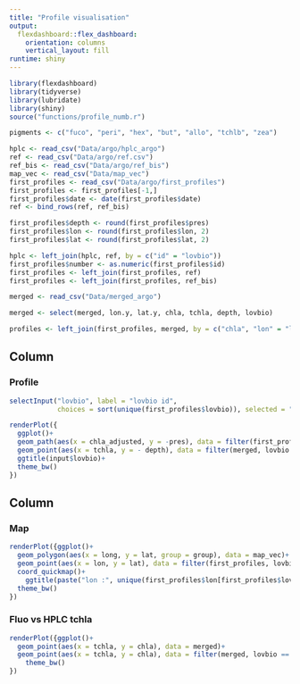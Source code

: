 ```yaml
---
title: "Profile visualisation"
output: 
  flexdashboard::flex_dashboard:
    orientation: columns
    vertical_layout: fill
runtime: shiny
---
```


```r
library(flexdashboard)
library(tidyverse)
library(lubridate)
library(shiny)
source("functions/profile_numb.r")

pigments <- c("fuco", "peri", "hex", "but", "allo", "tchlb", "zea")

hplc <- read_csv("Data/argo/hplc_argo")
ref <- read_csv("Data/argo/ref.csv")
ref_bis <- read_csv("Data/argo/ref_bis")
map_vec <- read_csv("Data/map_vec")
first_profiles <- read_csv("Data/argo/first_profiles")
first_profiles <- first_profiles[-1,]
first_profiles$date <- date(first_profiles$date)
ref <- bind_rows(ref, ref_bis)

first_profiles$depth <- round(first_profiles$pres)
first_profiles$lon <- round(first_profiles$lon, 2)
first_profiles$lat <- round(first_profiles$lat, 2)

hplc <- left_join(hplc, ref, by = c("id" = "lovbio"))
first_profiles$number <- as.numeric(first_profiles$id)
first_profiles <- left_join(first_profiles, ref)
first_profiles <- left_join(first_profiles, ref_bis)

merged <- read_csv("Data/merged_argo")

merged <- select(merged, lon.y, lat.y, chla, tchla, depth, lovbio)

profiles <- left_join(first_profiles, merged, by = c("chla", "lon" = "lon.y", "lat" = "lat.y", "depth"))
```


Column {data-width=400}
-----------------------------------------------------------------------

### Profile

```r
selectInput("lovbio", label = "lovbio id",
            choices = sort(unique(first_profiles$lovbio)), selected = "lovbio012b")

renderPlot({
  ggplot()+
  geom_path(aes(x = chla_adjusted, y = -pres), data = filter(first_profiles, lovbio == input$lovbio), colour = "limegreen", size = 1.1)+
  geom_point(aes(x = tchla, y = - depth), data = filter(merged, lovbio == input$lovbio), colour = "Red")+
  ggtitle(input$lovbio)+
  theme_bw()
})
```

Column {data-width=350}
-----------------------------------------------------------------------

### Map

```r

renderPlot({ggplot()+
  geom_polygon(aes(x = long, y = lat, group = group), data = map_vec)+
  geom_point(aes(x = lon, y = lat), data = filter(first_profiles, lovbio == input$lovbio), colour = "Red")+
  coord_quickmap()+
    ggtitle(paste("lon :", unique(first_profiles$lon[first_profiles$lovbio == input$lovbio]), "; lat :", unique(first_profiles$lat[first_profiles$lovbio == input$lovbio]), sep = " "))+
  theme_bw()
})
```

### Fluo vs HPLC tchla

```r
renderPlot({ggplot()+
  geom_point(aes(x = tchla, y = chla), data = merged)+
  geom_point(aes(x = tchla, y = chla), data = filter(merged, lovbio == input$lovbio), colour = "Red")+
    theme_bw()
})
```

